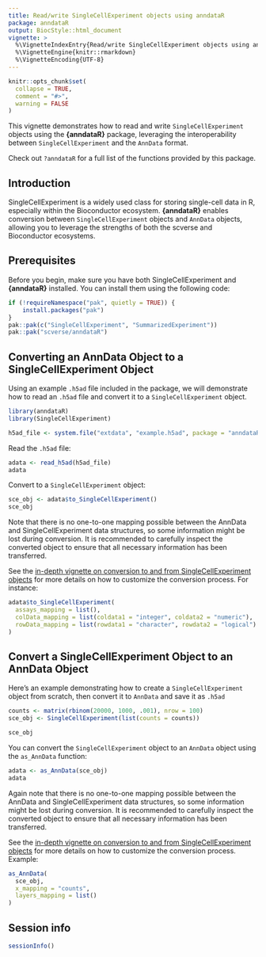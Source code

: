 ```yaml
---
title: Read/write SingleCellExperiment objects using anndataR
package: anndataR
output: BiocStyle::html_document
vignette: >
  %\VignetteIndexEntry{Read/write SingleCellExperiment objects using anndataR}
  %\VignetteEngine{knitr::rmarkdown}
  %\VignetteEncoding{UTF-8}
---
```


```r
knitr::opts_chunk$set(
  collapse = TRUE,
  comment = "#>",
  warning = FALSE
)
```

This vignette demonstrates how to read and write `SingleCellExperiment` objects using the **{anndataR}** package, leveraging the interoperability between `SingleCellExperiment` and the `AnnData` format.

Check out `?anndataR` for a full list of the functions provided by this package.

## Introduction

SingleCellExperiment is a widely used class for storing single-cell data in R, especially within the Bioconductor ecosystem.
**{anndataR}** enables conversion between `SingleCellExperiment` objects and `AnnData` objects, allowing you to leverage the strengths of both the scverse and Bioconductor ecosystems.

## Prerequisites

Before you begin, make sure you have both SingleCellExperiment and **{anndataR}** installed. You can install them using the following code:

```r
if (!requireNamespace("pak", quietly = TRUE)) {
    install.packages("pak")
}
pak::pak(c("SingleCellExperiment", "SummarizedExperiment"))
pak::pak("scverse/anndataR")
```

## Converting an AnnData Object to a SingleCellExperiment Object

Using an example `.h5ad` file included in the package, we will demonstrate how to read an `.h5ad` file and convert it to a `SingleCellExperiment` object.

```r
library(anndataR)
library(SingleCellExperiment)

h5ad_file <- system.file("extdata", "example.h5ad", package = "anndataR")
```

Read the `.h5ad` file:

```r
adata <- read_h5ad(h5ad_file)
adata
```

Convert to a `SingleCellExperiment` object:

```r
sce_obj <- adata$to_SingleCellExperiment()
sce_obj
```

Note that there is no one-to-one mapping possible between the AnnData and SingleCellExperiment data structures, so some information might be lost during conversion. It is recommended to carefully inspect the converted object to ensure that all necessary information has been transferred.

See the [in-depth vignette on conversion to and from SingleCellExperiment objects](singlecellexperiment.html) for more details on how to customize the conversion process. For instance:

```r
adata$to_SingleCellExperiment(
  assays_mapping = list(),
  colData_mapping = list(coldata1 = "integer", coldata2 = "numeric"),
  rowData_mapping = list(rowdata1 = "character", rowdata2 = "logical")
)
```

## Convert a SingleCellExperiment Object to an AnnData Object

Here's an example demonstrating how to create a `SingleCellExperiment` object from scratch, then convert it to `AnnData` and save it as `.h5ad`

```r
counts <- matrix(rbinom(20000, 1000, .001), nrow = 100)
sce_obj <- SingleCellExperiment(list(counts = counts))

sce_obj
```

You can convert the `SingleCellExperiment` object to an `AnnData` object using the `as_AnnData` function:

```r
adata <- as_AnnData(sce_obj)
adata
```

Again note that there is no one-to-one mapping possible between the AnnData and SingleCellExperiment data structures, so some information might be lost during conversion. It is recommended to carefully inspect the converted object to ensure that all necessary information has been transferred.

See the [in-depth vignette on conversion to and from SingleCellExperiment objects](singlecellexperiment.html) for more details on how to customize the conversion process. Example:

```r
as_AnnData(
  sce_obj,
  x_mapping = "counts",
  layers_mapping = list()
)
```

## Session info

```r
sessionInfo()
```
